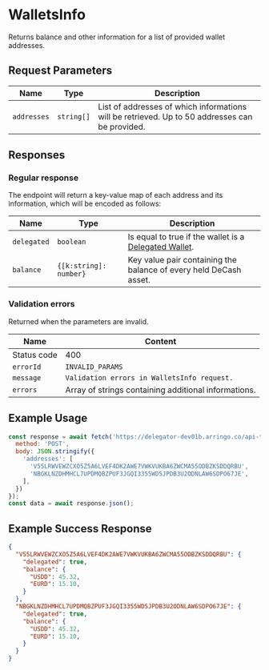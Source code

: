 # WalletsInfo

Returns balance and other information for a list of provided wallet addresses.

## Request Parameters

|     Name    |                Type               | Description |
| ----------- | --------------------------------- | ----------- |
| `addresses` | `string[]`                        | List of addresses of which informations will be retrieved. Up to 50 addresses can be provided. |


## Responses

### Regular response

The endpoint will return a key-value map of each address and its information, which will be encoded as follows:

|     Name    |          Type          | Description |
| ----------- | ---------------------- | ----------- | 
| `delegated` | `boolean`              | Is equal to true if the wallet is a [Delegated Wallet](/docs/concepts/delegated-wallets). |
| `balance`   | `{[k:string]: number}` | Key value pair containing the balance of every held DeCash asset. |

### Validation errors

Returned when the parameters are invalid.

|     Name    |                              Content                              |
| ----------- | ----------------------------------------------------------------- |
| Status code | 400                                                               |
| `errorId`   | `INVALID_PARAMS`                                                  |
| `message`   | `Validation errors in WalletsInfo request.`                       | 
| `errors`    | Array of strings containing additional informations.              |


## Example Usage

<Tabs>
<TabItem value="js" label="JavaScript">

```js
const response = await fetch('https://delegator-dev01b.arringo.co/api-test/WalletInfo', {
  method: 'POST',
  body: JSON.stringify({
    'addresses': [
      'V55LRWVEWZCXO5Z5A6LVEF4DK2AWE7VWKVUKBA6ZWCMA55ODBZKSDDQRBU',
      'NBGKLNZDHMHCL7UPDMQBZPUF3JGQI3355WD5JPDB3U2ODNLAW6SDPO67JE',
    ],
  })
});
const data = await response.json();
```

</TabItem>
</Tabs>

## Example Success Response

```json
{
  "V55LRWVEWZCXO5Z5A6LVEF4DK2AWE7VWKVUKBA6ZWCMA55ODBZKSDDQRBU": {
    "delegated": true,
    "balance": {
      "USDD": 45.32,
      "EURD": 15.10,
    }
  },
  "NBGKLNZDHMHCL7UPDMQBZPUF3JGQI3355WD5JPDB3U2ODNLAW6SDPO67JE": {
    "delegated": true,
    "balance": {
      "USDD": 45.32,
      "EURD": 15.10,
    }
  }
}
```
